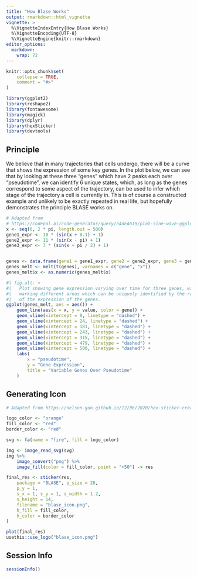 ```yaml
---
title: "How Blase Works"
output: rmarkdown::html_vignette
vignette: >
  %\VignetteIndexEntry{How Blase Works}
  %\VignetteEncoding{UTF-8}
  %\VignetteEngine{knitr::rmarkdown}
editor_options: 
  markdown: 
    wrap: 72
---
```


```r
knitr::opts_chunk$set(
    collapse = TRUE,
    comment = "#>"
)
```

```r
library(ggplot2)
library(reshape2)
library(fontawesome)
library(magick)
library(dplyr)
library(hexSticker)
library(devtools)
```

## Principle

We believe that in many trajectories that cells undergo, there will be a 
curve that shows the expression of some key genes. In the plot below, 
we can see that by looking at these three "genes" which have 2 peaks each 
over "pseudotime", we can identify 6 unique states, which, as long as 
the genes correspond to some aspect of the trajectory, can be used 
to infer which stage of the trajectory a cell is currently in. This 
is of course a constructed example and unlikely to be exactly repeated in 
real life, but hopefully demonstrates the principle BLASE works on.

```r
# Adapted from
# https://codepal.ai/code-generator/query/n4dEA6I9/plot-sine-wave-ggplot2-r
x <- seq(0, 2 * pi, length.out = 500)
gene1_expr <- 10 * (sin(x + 0.1) + 1)
gene2_expr <- 11 * (sin(x - pi) + 1)
gene3_expr <- 7 * (sin(x + pi / 2) + 1)


genes <- data.frame(gene1 = gene1_expr, gene2 = gene2_expr, gene3 = gene3_expr)
genes_melt <- melt(t(genes), varnames = c("gene", "x"))
genes_melt$x <- as.numeric(genes_melt$x)

#| fig.alt: >
#|   Plot showing gene expression varying over time for three genes, with lines
#|   marking different areas which can be uniquely identified by the rank-order
#|   of the expression of the genes.
ggplot(genes_melt, aes = aes()) +
    geom_line(aes(x = x, y = value, color = gene)) +
    geom_vline(xintercept = 0, linetype = "dashed") +
    geom_vline(xintercept = 24, linetype = "dashed") +
    geom_vline(xintercept = 181, linetype = "dashed") +
    geom_vline(xintercept = 243, linetype = "dashed") +
    geom_vline(xintercept = 315, linetype = "dashed") +
    geom_vline(xintercept = 479, linetype = "dashed") +
    geom_vline(xintercept = 500, linetype = "dashed") +
    labs(
        x = "pseudotime",
        y = "Gene Expression",
        title = "Variable Genes Over Pseudotime"
    )
```

## Generating Icon
```r
# Adapted from https://nelson-gon.github.io/12/06/2020/hex-sticker-creation-r/

logo_color <- "orange"
fill_color <- "red"
border_color <- "red"

svg <- fa(name = "fire", fill = logo_color)

img <- image_read_svg(svg)
img %>%
    image_convert("png") %>%
    image_fill(color = fill_color, point = "+50") -> res

final_res <- sticker(res,
    package = "BLASE", p_size = 28,
    p_y = 1,
    s_x = 1, s_y = 1, s_width = 1.2,
    s_height = 14,
    filename = "blase_icon.png",
    h_fill = fill_color,
    h_color = border_color
)

plot(final_res)
usethis::use_logo("blase_icon.png")
```

## Session Info
```r
sessionInfo()
```
